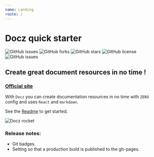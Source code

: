 ```yaml
---
name: Landing
route: /
---
```


# Docz quick starter

![GitHub issues](https://img.shields.io/github/issues/CliffCrerar/Docz-quick-starter.svg)
![GitHub forks](https://img.shields.io/github/forks/CliffCrerar/Docz-quick-starter.svg)
![GitHub stars](https://img.shields.io/github/stars/CliffCrerar/Docz-quick-starter.svg)
![GitHub license](https://img.shields.io/github/license/CliffCrerar/Docz-quick-starter.svg)
![GitHub issues](https://img.shields.io/github/downloads/CliffCrerar/Docz-quick-starter/total.svg)

## Create great document resources in no time !

### [Official site](https://www.docz.site/)

With `Docz` you can create documentation resources in no time with `ZERO` config and uses `React` and `markdown`.

See the [Readme](/readme) to get started.

<style jsx="jsx">{`
    img{
        max-width: 300px;
        hieght: auto; 
    }
`}</style>

![Docz rocket](https://cdn-cloudflare.ga/assets/site-logo/docz/docz.rocket.svg)

### Release notes:

* Git badges.
* Setting so that a production build is published to the gh-pages.
